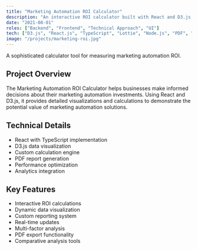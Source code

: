 ```yaml
---
title: "Marketing Automation ROI Calculator"
description: "An interactive ROI calculator built with React and D3.js, helping businesses evaluate their potential return on investment in marketing automation."
date: "2021-08-01"
roles: ["Backend", "Frontend", "Technical Approach", "UI"]
tech: ["D3.js", "React.js", "TypeScript", "Lottie", "Node.js", "PDF", "API"]
image: "/projects/marketing-roi.jpg"
---
```


A sophisticated calculator tool for measuring marketing automation ROI.

## Project Overview

The Marketing Automation ROI Calculator helps businesses make informed decisions about their marketing automation investments. Using React and D3.js, it provides detailed visualizations and calculations to demonstrate the potential value of marketing automation solutions.

## Technical Details

- React with TypeScript implementation
- D3.js data visualization
- Custom calculation engine
- PDF report generation
- Performance optimization
- Analytics integration

## Key Features

- Interactive ROI calculations
- Dynamic data visualization
- Custom reporting system
- Real-time updates
- Multi-factor analysis
- PDF export functionality
- Comparative analysis tools
